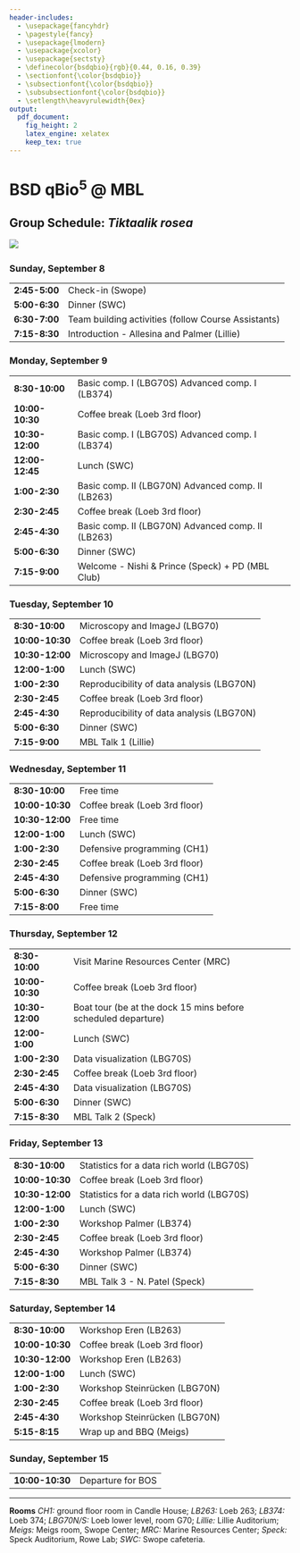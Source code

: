 ```yaml
---
header-includes:
  - \usepackage{fancyhdr}
  - \pagestyle{fancy}
  - \usepackage{lmodern}
  - \usepackage{xcolor}
  - \usepackage{sectsty}
  - \definecolor{bsdqbio}{rgb}{0.44, 0.16, 0.39}
  - \sectionfont{\color{bsdqbio}}
  - \subsectionfont{\color{bsdqbio}}
  - \subsubsectionfont{\color{bsdqbio}}
  - \setlength\heavyrulewidth{0ex}
output:
  pdf_document:
    fig_height: 2
    latex_engine: xelatex
    keep_tex: true
---
```

# BSD qBio$^5$ @ MBL

## Group Schedule: *Tiktaalik rosea*
 ![](https://github.com/StefanoAllesina/BSD-QBio5/raw/master/logo_group/Tiktaalik_roseae.png)     

### Sunday, September 8 

------------------    ---------------------------------------------------------------
**2:45-5:00**         Check-in (Swope)                                               
**5:00-6:30**         Dinner (SWC)                                                   
**6:30-7:00**         Team building activities (follow Course Assistants)            
**7:15-8:30**         Introduction - Allesina and Palmer (Lillie)                    
------------------    ---------------------------------------------------------------

### Monday, September 9 

------------------    ---------------------------------------------------------------
**8:30-10:00**        Basic comp. I (LBG70S) Advanced comp. I (LB374)                
**10:00-10:30**       Coffee break (Loeb 3rd floor)                                  
**10:30-12:00**       Basic comp. I (LBG70S) Advanced comp. I (LB374)                
**12:00-12:45**       Lunch (SWC)                                                    
**1:00-2:30**         Basic comp. II (LBG70N) Advanced comp. II (LB263)              
**2:30-2:45**         Coffee break (Loeb 3rd floor)                                  
**2:45-4:30**         Basic comp. II (LBG70N) Advanced comp. II (LB263)              
**5:00-6:30**         Dinner (SWC)                                                   
**7:15-9:00**         Welcome - Nishi & Prince (Speck) + PD (MBL Club)               
------------------    ---------------------------------------------------------------

### Tuesday, September 10 

------------------    ---------------------------------------------------------------
**8:30-10:00**        Microscopy and ImageJ (LBG70)                                  
**10:00-10:30**       Coffee break (Loeb 3rd floor)                                  
**10:30-12:00**       Microscopy and ImageJ (LBG70)                                  
**12:00-1:00**        Lunch (SWC)                                                    
**1:00-2:30**         Reproducibility of data analysis (LBG70N)                      
**2:30-2:45**         Coffee break (Loeb 3rd floor)                                  
**2:45-4:30**         Reproducibility of data analysis (LBG70N)                      
**5:00-6:30**         Dinner (SWC)                                                   
**7:15-9:00**         MBL Talk 1 (Lillie)                                            
------------------    ---------------------------------------------------------------

### Wednesday, September 11 

------------------    ---------------------------------------------------------------
**8:30-10:00**        Free time                                                      
**10:00-10:30**       Coffee break (Loeb 3rd floor)                                  
**10:30-12:00**       Free time                                                      
**12:00-1:00**        Lunch (SWC)                                                    
**1:00-2:30**         Defensive programming (CH1)                                    
**2:30-2:45**         Coffee break (Loeb 3rd floor)                                  
**2:45-4:30**         Defensive programming (CH1)                                    
**5:00-6:30**         Dinner (SWC)                                                   
**7:15-8:00**         Free time                                                      
------------------    ---------------------------------------------------------------

### Thursday, September 12 

------------------    ---------------------------------------------------------------
**8:30-10:00**        Visit Marine Resources Center (MRC)                            
**10:00-10:30**       Coffee break (Loeb 3rd floor)                                  
**10:30-12:00**       Boat tour (be at the dock 15 mins before scheduled departure)  
**12:00-1:00**        Lunch (SWC)                                                    
**1:00-2:30**         Data visualization (LBG70S)                                    
**2:30-2:45**         Coffee break (Loeb 3rd floor)                                  
**2:45-4:30**         Data visualization (LBG70S)                                    
**5:00-6:30**         Dinner (SWC)                                                   
**7:15-8:30**         MBL Talk 2 (Speck)                                             
------------------    ---------------------------------------------------------------

### Friday, September 13 

------------------    ---------------------------------------------------------------
**8:30-10:00**        Statistics for a data rich world (LBG70S)                      
**10:00-10:30**       Coffee break (Loeb 3rd floor)                                  
**10:30-12:00**       Statistics for a data rich world (LBG70S)                      
**12:00-1:00**        Lunch (SWC)                                                    
**1:00-2:30**         Workshop Palmer (LB374)                                        
**2:30-2:45**         Coffee break (Loeb 3rd floor)                                  
**2:45-4:30**         Workshop Palmer (LB374)                                        
**5:00-6:30**         Dinner (SWC)                                                   
**7:15-8:30**         MBL Talk 3 -  N. Patel (Speck)                                 
------------------    ---------------------------------------------------------------

### Saturday, September 14 

------------------    ---------------------------------------------------------------
**8:30-10:00**        Workshop Eren (LB263)                                          
**10:00-10:30**       Coffee break (Loeb 3rd floor)                                  
**10:30-12:00**       Workshop Eren (LB263)                                          
**12:00-1:00**        Lunch (SWC)                                                    
**1:00-2:30**         Workshop Steinrücken (LBG70N)                                  
**2:30-2:45**         Coffee break (Loeb 3rd floor)                                  
**2:45-4:30**         Workshop Steinrücken (LBG70N)                                  
**5:15-8:15**         Wrap up and BBQ (Meigs)                                        
------------------    ---------------------------------------------------------------

### Sunday, September 15 

------------------    ---------------------------------------------------------------
**10:00-10:30**       Departure for BOS                                              
------------------    ---------------------------------------------------------------



-------


**Rooms** *CH1:* ground floor room in Candle House; *LB263:* Loeb 263; *LB374:* Loeb 374; 
*LBG70N/S:* Loeb lower level, room G70; *Lillie:* Lillie Auditorium; 
*Meigs:* Meigs room, Swope Center; 
*MRC:* Marine Resources Center; 
*Speck:* Speck Auditorium, Rowe Lab; *SWC:* Swope cafeteria.
  
